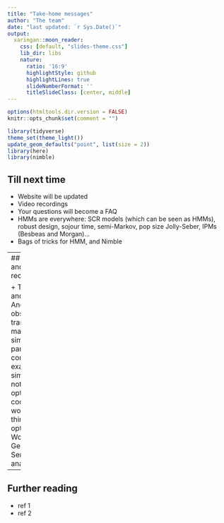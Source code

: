 ```yaml
---
title: "Take-home messages"
author: "The team"
date: "last updated: `r Sys.Date()`"
output:
  xaringan::moon_reader:
    css: [default, "slides-theme.css"]
    lib_dir: libs
    nature:
      ratio: '16:9'
      highlightStyle: github
      highlightLines: true
      slideNumberFormat: ''
      titleSlideClass: [center, middle]
---
```


```r
options(htmltools.dir.version = FALSE)
knitr::opts_chunk$set(comment = "")

library(tidyverse)
theme_set(theme_light())
update_geom_defaults("point", list(size = 2)) 
library(here)
library(nimble)
```


## Till next time

+ Website will be updated 
+ Video recordings
+ Your questions will become a FAQ
+ HMMs are everywhere: SCR models (which can be seen as HMMs), robust design, sojour time, semi-Markov, pop size Jolly-Seber, IPMs (Besbeas and Morgan)...
+ Bags of tricks for HMM, and Nimble

---
## Bag of tricks and recommendations

+ Think of OBS and STATES first. And the observation and transition matrices.
+ Start simple, all parameters constant for example. 
+ Use simulations!!
+ Do not try to optimize your code. Make it work first. Then think of optimization.
+ Workflow by Gelman et al. 
+ Sensitivity analyses.

---
## Further reading

+ ref 1
+ ref 2